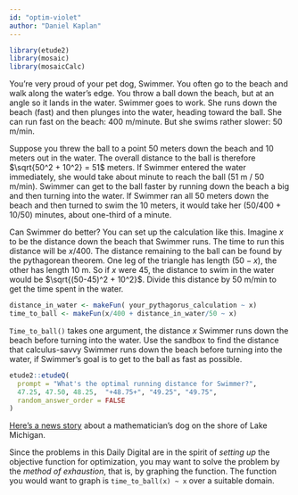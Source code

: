 ```yaml
---
id: "optim-violet"
author: "Daniel Kaplan"
---
```


```r
library(etude2)
library(mosaic)
library(mosaicCalc)
```


You're very proud of your pet dog, Swimmer. You often go to the beach and walk along the water's edge. You throw a ball down the beach, but at an angle so it lands in the water. Swimmer goes to work. She runs down the beach (fast) and then plunges into the water, heading toward the ball. She can run fast on the beach: 400 m/minute. But she swims rather slower: 50 m/min. 

Suppose you threw the ball to a point 50 meters down the beach and 10 meters out in the water. The overall distance to the ball is therefore $\sqrt{50^2 + 10^2} = 51$ meters. If Swimmer entered the water immediately, she would take about minute to reach the ball (51 m / 50 m/min). Swimmer can get to the ball faster by running down the beach a big and then turning into the water. If Swimmer ran all 50 meters down the beach and then turned to swim the 10 meters, it would take her (50/400 + 10/50) minutes, about one-third of a minute.

Can Swimmer do better? You can set up the calculation like this. Imagine $x$ to be the distance down the beach that Swimmer runs. The time to run this distance will be $x/400$. The distance remaining to the ball can be found by the pythagorean theorem. One leg of the triangle has length $(50-x)$, the other has length 10 m. So if $x$ were 45, the distance to swim in the water would be $\sqrt{(50-45)^2 + 10^2}$. Divide this distance by 50 m/min to get the time spent in the water.

```r
distance_in_water <- makeFun( your_pythagorus_calculation ~ x)
time_to_ball <- makeFun(x/400 + distance_in_water/50 ~ x)

```


`Time_to_ball()` takes one argument, the distance $x$ Swimmer runs down the beach before turning into the water. Use the sandbox to find the distance that calculus-savvy Swimmer runs down the beach before turning into the water, if Swimmer's goal is to get to the ball as fast as possible.

```r
etude2::etudeQ(
  prompt = "What's the optimal running distance for Swimmer?",
  47.25, 47.50, 48.25,  "+48.75+", "49.25", "49.75",
  random_answer_order = FALSE
)
```

[Here's a news story](https://abcnews.go.com/Technology/story?id=97628&page=1) about a mathematician's dog on the shore of Lake Michigan.

Since the problems in this Daily Digital are in the spirit of *setting up* the objective function for optimization, you may want to solve the problem by the *method of exhaustion*, that is, by graphing the function. The function you would want to graph is `time_to_ball(x) ~ x` over a suitable domain.
